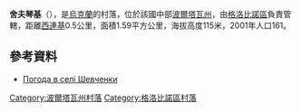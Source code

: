 {{coord|49|26|35|N|33|24|10|E|scale:100000_region:UA|display=title}}

'''舍夫琴基'''（{{lang-uk|Шевченки}}），是[[烏克蘭|烏克蘭]]的村落，位於該國中部[[波爾塔瓦州|波爾塔瓦州]]，由[[格洛比諾區|格洛比諾區]]負責管轄，距離[[西連基_(格洛比諾區)|西連基]]0.5公里，面積1.59平方公里，海拔高度115米，2001年人口161。

==參考資料==
* [http://weather.in.ua/ua/poltavskaja/28764 Погода в селі Шевченки]

{{DEFAULTSORT:Шевченки}}
[[Category:波爾塔瓦州村落|Category:波爾塔瓦州村落]]
[[Category:格洛比諾區村落|Category:格洛比諾區村落]]


{{Poltava-geo-stub}}